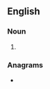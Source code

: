 {{also|Theorems}}

==English==

===Noun===
{{head|en|noun plural form}}

# {{plural of|theorem|lang=en}}

===Anagrams===
* {{l|en|rest home}}